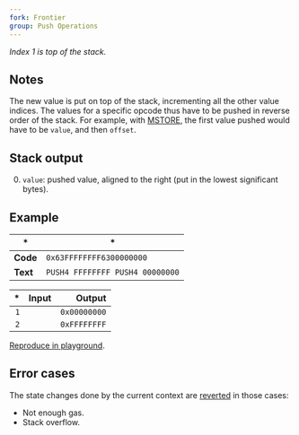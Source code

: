 ```yaml
---
fork: Frontier
group: Push Operations
---
```


*Index 1 is top of the stack.*

## Notes

The new value is put on top of the stack, incrementing all the other value indices. The values for a specific opcode thus have to be pushed in reverse order of the stack. For example, with [MSTORE](/#52), the first value pushed would have to be `value`, and then `offset`.

## Stack output

0. `value`: pushed value, aligned to the right (put in the lowest significant bytes).

## Example

| * | * |
|---|---|
| **Code** | `0x63FFFFFFFF6300000000` |
| **Text** | `PUSH4 FFFFFFFF PUSH4 00000000` |

| * | Input | Output |
|--:|------:|-------:|
| `1` | | `0x00000000` |
| `2` | | `0xFFFFFFFF` |

[Reproduce in playground](/?unit=Wei&codeType=Mnemonic&code='~xFFFFFFFF%5Cn~'~PUSH4%200%01~_).

## Error cases

The state changes done by the current context are [reverted](#FD) in those cases:
- Not enough gas.
- Stack overflow.
